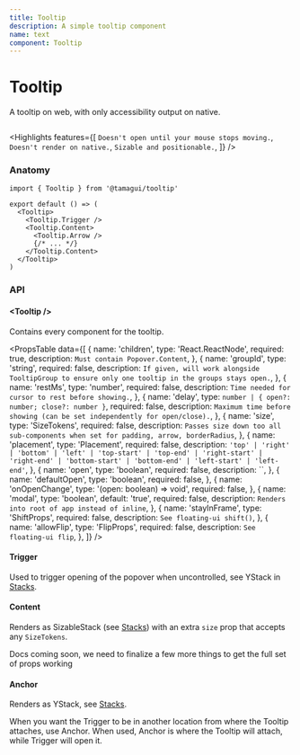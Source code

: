 ```yaml
---
title: Tooltip
description: A simple tooltip component
name: text
component: Tooltip
---
```


# Tooltip

<Description>A tooltip on web, with only accessibility output on native.</Description>

<HeroContainer>
  <TooltipDemo />
</HeroContainer>

```tsx hero template=Tooltip

```

<Highlights
  features={[
    `Doesn't open until your mouse stops moving.`,
    `Doesn't render on native.`,
    `Sizable and positionable.`,
  ]}
/>

### Anatomy

```tsx
import { Tooltip } from '@tamagui/tooltip'

export default () => (
  <Tooltip>
    <Tooltip.Trigger />
    <Tooltip.Content>
      <Tooltip.Arrow />
      {/* ... */}
    </Tooltip.Content>
  </Tooltip>
)
```

### API

#### &lt;Tooltip /&gt;

Contains every component for the tooltip.

<PropsTable
  data={[
    {
      name: 'children',
      type: 'React.ReactNode',
      required: true,
      description: `Must contain Popover.Content`,
    },
    {
      name: 'groupId',
      type: 'string',
      required: false,
      description: `If given, will work alongside TooltipGroup to ensure only one tooltip in the groups stays open.`,
    },
    {
      name: 'restMs',
      type: 'number',
      required: false,
      description: `Time needed for cursor to rest before showing.`,
    },
    {
      name: 'delay',
      type: `number | { open?: number; close?: number }`,
      required: false,
      description: `Maximum time before showing (can be set independently for open/close).`,
    },
    {
      name: 'size',
      type: 'SizeTokens',
      required: false,
      description: `Passes size down too all sub-components when set for padding, arrow, borderRadius`,
    },
    {
      name: 'placement',
      type: 'Placement',
      required: false,
      description: `'top' | 'right' | 'bottom' | 'left' | 'top-start' | 'top-end' | 'right-start' | 'right-end' | 'bottom-start' | 'bottom-end' | 'left-start' | 'left-end'`,
    },
    {
      name: 'open',
      type: 'boolean',
      required: false,
      description: ``,
    },
    {
      name: 'defaultOpen',
      type: 'boolean',
      required: false,
    },
    {
      name: 'onOpenChange',
      type: '(open: boolean) => void',
      required: false,
    },
    {
      name: 'modal',
      type: 'boolean',
      default: 'true',
      required: false,
      description: `Renders into root of app instead of inline`,
    },
    {
      name: 'stayInFrame',
      type: 'ShiftProps',
      required: false,
      description: `See floating-ui shift()`,
    },
    {
      name: 'allowFlip',
      type: 'FlipProps',
      required: false,
      description: `See floating-ui flip`,
    },
  ]}
/>

#### Trigger

Used to trigger opening of the popover when uncontrolled, see YStack in [Stacks](/docs/components/stacks).

#### Content

Renders as SizableStack (see [Stacks](/docs/components/stacks)) with an extra `size` prop that accepts any `SizeTokens`.

<Notice>
  Docs coming soon, we need to finalize a few more things to get the full set of props working
</Notice>

#### Anchor

Renders as YStack, see [Stacks](/docs/components/stacks).

When you want the Trigger to be in another location from where the Tooltip attaches, use Anchor. When used, Anchor is where the Tooltip will attach, while Trigger will open it.
